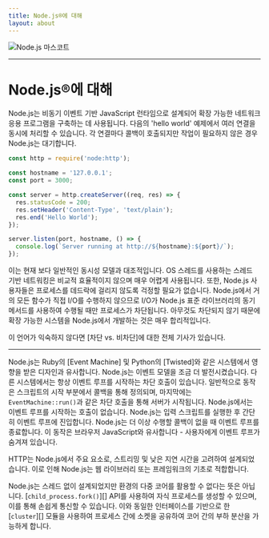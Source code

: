 ```yaml
---
title: Node.js®에 대해
layout: about
---
```


<div className="유연한 항목 중앙 정렬 my-4">
  <img
    alt="Node.js 마스코트"
    src="/static/images/node-mascot.svg"
    className="w-[100px]"
  />
</div>

---

# Node.js®에 대해

Node.js는 비동기 이벤트 기반 JavaScript 런타임으로 설계되어 확장 가능한 네트워크 응용 프로그램을 구축하는 데 사용됩니다. 다음의 'hello world' 예제에서 여러 연결을 동시에 처리할 수 있습니다. 각 연결마다 콜백이 호출되지만 작업이 필요하지 않은 경우 Node.js는 대기합니다.

```js
const http = require('node:http');

const hostname = '127.0.0.1';
const port = 3000;

const server = http.createServer((req, res) => {
  res.statusCode = 200;
  res.setHeader('Content-Type', 'text/plain');
  res.end('Hello World');
});

server.listen(port, hostname, () => {
  console.log(`Server running at http://${hostname}:${port}/`);
});
```

이는 현재 보다 일반적인 동시성 모델과 대조적입니다. OS 스레드를 사용하는 스레드 기반 네트워킹은 비교적 효율적이지 않으며 매우 어렵게 사용됩니다. 또한, Node.js 사용자들은 프로세스를 데드락에 걸리지 않도록 걱정할 필요가 없습니다. Node.js에서 거의 모든 함수가 직접 I/O를 수행하지 않으므로 I/O가 Node.js 표준 라이브러리의 동기 메서드를 사용하여 수행될 때만 프로세스가 차단됩니다. 아무것도 차단되지 않기 때문에 확장 가능한 시스템을 Node.js에서 개발하는 것은 매우 합리적입니다.

이 언어가 익숙하지 않다면 \[차단 vs. 비차단]에 대한 전체 기사가 있습니다.

---

Node.js는 Ruby의 \[Event Machine] 및 Python의 \[Twisted]와 같은 시스템에서 영향을 받은 디자인과 유사합니다. Node.js는 이벤트 모델을 조금 더 발전시켰습니다. 다른 시스템에서는 항상 이벤트 루프를 시작하는 차단 호출이 있습니다. 일반적으로 동작은 스크립트의 시작 부분에서 콜백을 통해 정의되며, 마지막에는 `EventMachine::run()`과 같은 차단 호출을 통해 서버가 시작됩니다. Node.js에서는 이벤트 루프를 시작하는 호출이 없습니다. Node.js는 입력 스크립트를 실행한 후 간단히 이벤트 루프에 진입합니다. Node.js는 더 이상 수행할 콜백이 없을 때 이벤트 루프를 종료합니다. 이 동작은 브라우저 JavaScript와 유사합니다 - 사용자에게 이벤트 루프가 숨겨져 있습니다.

HTTP는 Node.js에서 주요 요소로, 스트리밍 및 낮은 지연 시간을 고려하여 설계되었습니다. 이로 인해 Node.js는 웹 라이브러리 또는 프레임워크의 기초로 적합합니다.

Node.js는 스레드 없이 설계되었지만 환경의 다중 코어를 활용할 수 없다는 뜻은 아닙니다. \[`child_process.fork()`]\[] API를 사용하여 자식 프로세스를 생성할 수 있으며, 이를 통해 손쉽게 통신할 수 있습니다. 이와 동일한 인터페이스를 기반으로 한 \[`cluster`]\[] 모듈을 사용하여 프로세스 간에 소켓을 공유하여 코어 간의 부하 분산을 가능하게 합니다.

[차단 vs. 비차단]: /learn/asynchronous-work/overview-of-blocking-vs-non-blocking
[`child_process.fork()`]: https://nodejs.org/api/child_process.html
[`cluster`]: https://nodejs.org/api/cluster.html
[이벤트 머신]: https://github.com/eventmachine/eventmachine
[twisted]: https://twistedmatrix.com/trac/
